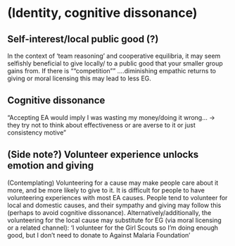 # (Identity, cognitive dissonance) {#identity}

## Self-interest/local public good (?) {#self-interest}

::: {.callout-note collapse='true'}
 In the context of 'team reasoning' and cooperative equilibria, it may seem selfishly beneficial to give locally/ to a public good that your smaller group gains from. If there is ""competition"" ....diminishing empathic returns to giving or moral licensing this may lead to less EG.
 
 
:::

<!-- put elsewhere or remove?? -->

## Cognitive dissonance

::: {.alert .alert-secondary}
 

"Accepting EA would imply I was wasting my money/doing it wrong... $\rightarrow$  they try not to think about effectiveness or are averse to it or just consistency motive"

 
:::  


## (Side note?) Volunteer experience unlocks emotion and giving

::: {.callout-note collapse='true'}
 (Contemplating) Volunteering for a cause may make people care about it more, and be more likely to give to it. It is difficult for people to have volunteering experiences with most EA causes. People tend to volunteer for local and domestic  causes, and their  sympathy and giving may follow this (perhaps to avoid cognitive dissonance).    Alternatively/additionally, the volunteering for the local cause may substitute for EG (via moral licensing or a related channel): 'I volunteer for the Girl Scouts so I'm doing enough good,  but I don't need to donate to Against Malaria Foundation'
 
 
:::


